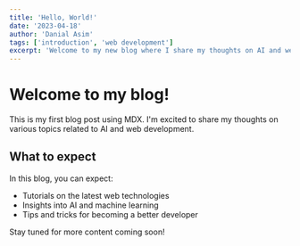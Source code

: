 ```yaml
---
title: 'Hello, World!'
date: '2023-04-18'
author: 'Danial Asim'
tags: ['introduction', 'web development']
excerpt: 'Welcome to my new blog where I share my thoughts on AI and web development.'
---
```


# Welcome to my blog!

This is my first blog post using MDX. I'm excited to share my thoughts on various topics related to AI and web development.

## What to expect

In this blog, you can expect:

- Tutorials on the latest web technologies
- Insights into AI and machine learning
- Tips and tricks for becoming a better developer

Stay tuned for more content coming soon!
